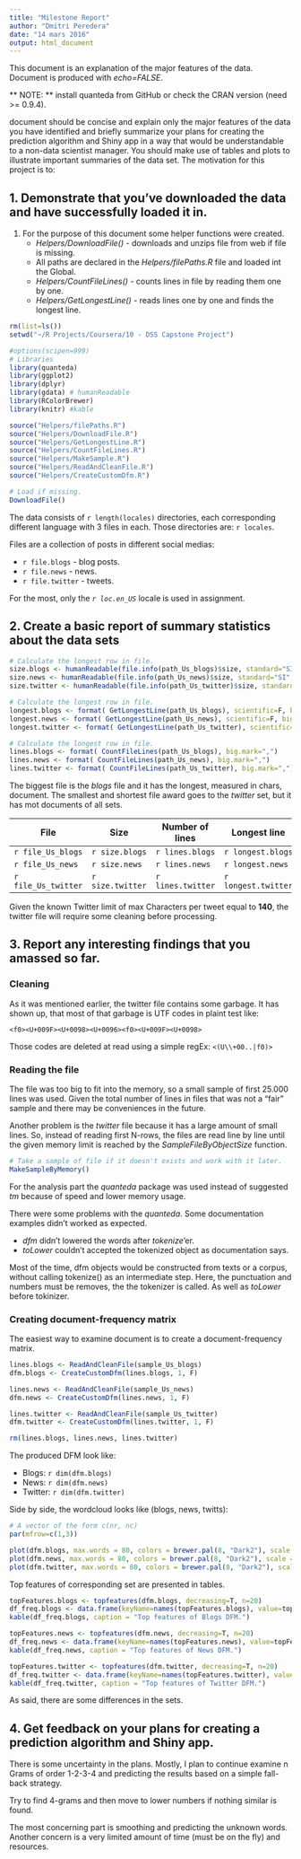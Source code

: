 ```yaml
---
title: "Milestone Report"
author: "Dmitri Peredera"
date: "14 mars 2016"
output: html_document
---
```


This document is an explanation of the major features of the data. 
Document is produced with *echo=FALSE*. 

** NOTE: ** install quanteda from GitHub or check the CRAN version (need >= 0.9.4).

document should be concise and explain only the major features of the data you have identified and briefly summarize your plans for creating the prediction algorithm and Shiny app in a way that would be understandable to a non-data scientist manager. You should make use of tables and plots to illustrate important summaries of the data set. The motivation for this project is to: 

## 1. Demonstrate that you've downloaded the data and have successfully loaded it in. ##

1. For the purpose of this document some helper functions were created.
    + *Helpers/DownloadFile()* - downloads and unzips file from web if file is missing.
    + All paths are declared in the *Helpers/filePaths.R* file and loaded int the Global.
    + *Helpers/CountFileLines()* - counts lines in file by reading them one by one.
    + *Helpers/GetLongestLine()* - reads lines one by one and finds the longest line.


```r

rm(list=ls())
setwd("~/R Projects/Coursera/10 - DSS Capstone Project")

#options(scipen=999)
# Libraries
library(quanteda)
library(ggplot2)
library(dplyr)
library(gdata) # humanReadable 
library(RColorBrewer)
library(knitr) #kable

```


```r

source("Helpers/filePaths.R")
source("Helpers/DownloadFile.R")
source("Helpers/GetLongestLine.R")
source("Helpers/CountFileLines.R")
source("Helpers/MakeSample.R")
source("Helpers/ReadAndCleanFile.R")
source("Helpers/CreateCustomDfm.R")

# Load if missing.
DownloadFile()
```

The data consists of `r length(locales)` directories, each corresponding different language
with 3 files in each. Those directories are: `r locales`.

Files are a collection of posts in different social medias:

* `r file.blogs` - blog posts.
* `r file.news` - news.
* `r file.twitter` - tweets.
 
For the most, only the *`r loc.en_US`* locale is used in assignment.

## 2. Create a basic report of summary statistics about the data sets ##

```r

# Calculate the longest row in file.
size.blogs <- humanReadable(file.info(path_Us_blogs)$size, standard="SI", unit="MB")
size.news <- humanReadable(file.info(path_Us_news)$size, standard="SI", unit="MB") 
size.twitter <- humanReadable(file.info(path_Us_twitter)$size, standard="SI", unit="MB") 
```

```r

# Calculate the longest row in file.
longest.blogs <- format( GetLongestLine(path_Us_blogs), scientific=F, big.mark=",")
longest.news <- format( GetLongestLine(path_Us_news), scientific=F, big.mark=",")
longest.twitter <- format( GetLongestLine(path_Us_twitter), scientific=F, big.mark=",")
```

```r

# Calculate the longest row in file.
lines.blogs <- format( CountFileLines(path_Us_blogs), big.mark=",")
lines.news <- format( CountFileLines(path_Us_news), big.mark=",")
lines.twitter <- format( CountFileLines(path_Us_twitter), big.mark=",")
```

The biggest file is the *blogs* file and it has the longest, measured in chars, document.
The smallest and shortest file award goes to the *twitter* set, but it has mot documents of all sets.

File                | Size             | Number of lines   | Longest line
------------------- |----------------- | ------------------| -------------
`r file_Us_blogs`   | `r size.blogs`   | `r lines.blogs`   | `r longest.blogs`
`r file_Us_news`    | `r size.news`    | `r lines.news`    | `r longest.news`
`r file_Us_twitter` | `r size.twitter` | `r lines.twitter` | `r longest.twitter`

Given the known Twitter limit of max Characters per tweet equal to **140**, the twitter file
will require some cleaning before processing.


## 3. Report any interesting findings that you amassed so far. ##

### Cleaning ###

As it was mentioned earlier, the twitter file contains some garbage. It has shown up, 
that most of that garbage is UTF codes in plaint test like: 

``<f0><U+009F><U+0098><U+0096><f0><U+009F><U+0098>``

Those codes are deleted at read using a simple regEx: ``<(U\\+00..|f0)>``

### Reading the file ###

The file was too big to fit into the memory, so a small sample of first 25.000 lines
was used. Given the total number of lines in files that was not a "fair" sample and
there may be conveniences in the future.

Another problem is the *twitter* file because it has a large amount of small lines.
So, instead of reading first N-rows, the files are read line by line until the 
given memory limit is reached by the *SampleFileByObjectSize* function.

```r

# Take a sample of file if it doesn't exists and work with it later.
MakeSampleByMemory()
```

For the analysis part the *quanteda* package was used instead of suggested *tm*
because of speed and lower memory usage.

There were some problems with the *quanteda*. Some documentation examples didn't
worked as expected.

* *dfm* didn't lowered the words after *tokenize*'er.
* *toLower* couldn't accepted the tokenized object as documentation says.

Most of the time, dfm objects would be constructed from texts or a corpus, without 
calling tokenize() as an intermediate step. Here, the punctuation and numbers must
be removes, the the tokenizer is called. As well as *toLower* before tokinizer.

### Creating document-frequency matrix ###

The easiest way to examine document is to create a document-frequency matrix.


```r

lines.blogs <- ReadAndCleanFile(sample_Us_blogs)
dfm.blogs <- CreateCustomDfm(lines.blogs, 1, F)
```

```r

lines.news <- ReadAndCleanFile(sample_Us_news)
dfm.news <- CreateCustomDfm(lines.news, 1, F)
```

```r

lines.twitter <- ReadAndCleanFile(sample_Us_twitter)
dfm.twitter <- CreateCustomDfm(lines.twitter, 1, F)
```

```r
rm(lines.blogs, lines.news, lines.twitter)
```

The produced DFM look like:

* Blogs: `r dim(dfm.blogs)`
* News: `r dim(dfm.news)`
* Twitter: `r dim(dfm.twitter)`

Side by side, the wordcloud looks like (blogs, news, twitts):

```r
# A vector of the form c(nr, nc)
par(mfrow=c(1,3))

plot(dfm.blogs, max.words = 80, colors = brewer.pal(8, "Dark2"), scale = c(8, .5))
plot(dfm.news, max.words = 80, colors = brewer.pal(8, "Dark2"), scale = c(8, .5))
plot(dfm.twitter, max.words = 80, colors = brewer.pal(8, "Dark2"), scale = c(8, .5))

```

Top features of corresponding set are presented in tables.

```r

topFeatures.blogs <- topfeatures(dfm.blogs, decreasing=T, n=20)
df_freq.blogs <- data.frame(keyName=names(topFeatures.blogs), value=topFeatures.blogs, row.names=NULL)
kable(df_freq.blogs, caption = "Top features of Blogs DFM.")
```

```r

topFeatures.news <- topfeatures(dfm.news, decreasing=T, n=20)
df_freq.news <- data.frame(keyName=names(topFeatures.news), value=topFeatures.news, row.names=NULL)
kable(df_freq.news, caption = "Top features of News DFM.")
```

```r

topFeatures.twitter <- topfeatures(dfm.twitter, decreasing=T, n=20)
df_freq.twitter <- data.frame(keyName=names(topFeatures.twitter), value=topFeatures.twitter, row.names=NULL)
kable(df_freq.twitter, caption = "Top features of Twitter DFM.")
```

As said, there are some differences in the sets.

## 4. Get feedback on your plans for creating a prediction algorithm and Shiny app. ##

There is some uncertainty in the plans. Mostly, I plan to continue examine n Grams
of order 1-2-3-4 and predicting the results based on a simple fall-back strategy.

Try to find 4-grams and then move to lower numbers if nothing similar is found.

The most concerning part is smoothing and predicting the unknown words.
Another concern is a very limited amount of time (must be on the fly) and resources.

